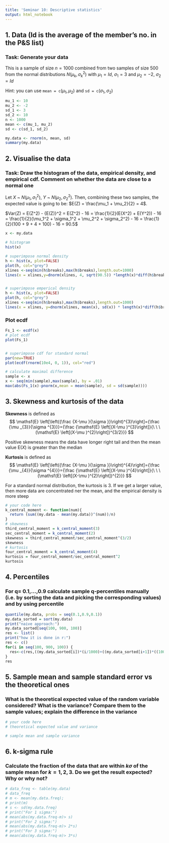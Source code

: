 ```yaml
---
title: 'Seminar 10: Descriptive statistics'
output: html_notebook
---
```


## 1. Data (Id is the average of the member's no. in the P&S list)

### Task: Generate your data 

This is a sample of size $n=1000$ combined from two samples of size $500$ from the normal distributions $N(\mu_k,\sigma_k^2)$ with $\mu_1 = Id$, $\sigma_1 = 3$ and $\mu_2 = -2$, $\sigma_2 = Id$

Hint: you can use $\texttt{mean = c}(\mu_1,\mu_2)$ and $\texttt{sd = c}(\sigma_1,\sigma_2)$
 

```r
mu_1 <- 10
mu_2 <- -2
sd_1 <- 3
sd_2 <- 10
n <- 1000
mean <- c(mu_1, mu_2)
sd <- c(sd_1, sd_2)

my.data <- rnorm(n, mean, sd)
summary(my.data)
```

## 2. Visualise the data

### Task: Draw the histogram of the data, empirical density, and empirical cdf. Comment on whether the data are close to a normal one

Let $X$ ~ $N(\mu_1, \sigma_1^2)$, $Y$ ~ $N(\mu_2, \sigma_2^2)$. Then, combining these two samples, the expected value is going to be: $E(Z) = \frac{\mu_1 + \mu_2}{2} = 4$.

$Var(Z) = E(Z^2) - {E(Z)}^2  = E(Z^2) - 16 = \frac{1}{2}(E(X^2) + E(Y^2)) - 16 = \frac{1}{2}(\mu_1^2 + \sigma_1^2 + \mu_2^2 + \sigma_2^2) - 16 = \frac{1}{2}(100 + 9 + 4 + 100) - 16 = 90.5$

```r
x <- my.data

# histogram
hist(x)

# superimpose normal density
h <- hist(x, plot=FALSE)
plot(h, col="grey")
xlines <-seq(min(h$breaks),max(h$breaks),length.out=1000)
lines(x = xlines,y=dnorm(xlines, 4, sqrt(90.5)) *length(x)*diff(h$breaks)[1])


# superimpose emperical density
h <- hist(x, plot=FALSE)
plot(h, col="grey")
xlines <-seq(min(h$breaks),max(h$breaks),length.out=1000)
lines(x = xlines, y=dnorm(xlines, mean(x), sd(x)) * length(x)*diff(h$breaks)[1])
```

### Plot ecdf

```r
Fs_1 <- ecdf(x)
# plot ecdf
plot(Fs_1)


# superimpose cdf for standard normal
par(new=TRUE)
plot(ecdf(rnorm(10e4, 0, 1)), col="red")

# calculate maximal difference
sample <- x
x <- seq(min(sample),max(sample), by = .01)
max(abs(Fs_1(x)-pnorm(x,mean = mean(sample), sd = sd(sample))))

```

## 3. Skewness and kurtosis of the data

**Skewness** is defined as
$$
  \mathsf{E} \left[\left({\frac {X-\mu }{\sigma }}\right)^{3}\right]={\frac {\mu _{3}}{\sigma ^{3}}}={\frac {\mathsf{E} \left[(X-\mu )^{3}\right]}{\ \ \ (\mathsf{E} \left[(X-\mu )^{2}\right])^{3/2}}}
$$

Positive skewness means the data have longer right tail and then the mean value $\mathsf{E}(X)$ is greater than the median

**Kurtosis** is defined as 
$$
  \mathsf{E} \left[\left({\frac {X-\mu }{\sigma }}\right)^{4}\right]={\frac {\mu _{4}}{\sigma ^{4}}}={\frac {\mathsf{E} \left[(X-\mu )^{4}\right]}{\ \ \ (\mathsf{E} \left[(X-\mu )^{2}\right])^{2}}}
$$

For a standard normal distribution, the kurtosis is $3$. If we get a larger value, then more data are concentrated ner the mean, and the empirical density is more steep


```r
# your code here
k_central_moment <- function(num){
  return (sum((my.data - mean(my.data))^(num))/n)
}
# skewness
third_central_moment = k_central_moment(3)
sec_central_moment = k_central_moment(2)
skewness = third_central_moment/sec_central_moment^(3/2)
skewness
# kurtosis
four_central_moment = k_central_moment(4)
kurtosis = four_central_moment/sec_central_moment^2
kurtosis
```

## 4. Percentiles 

### For q= 0.1,...,0.9 calculate sample q-percentiles manually (i.e. by sorting the data and picking the corresponding values) and by using percentile

```r
quantile(my.data, probs = seq(0.1,0.9,0.1))
my.data_sorted = sort(my.data)
print("naive approach:")
my.data_sorted[seq(100, 900, 100)]
res <- list()
print("how it is done in r:")
res <- c()
for(i in seq(100, 900, 100)) {
  res<-c(res,((my.data_sorted[i])*(i/1000)+((my.data_sorted[i+1])*((1000-i)/1000))))
}
res

```


## 5. Sample mean and sample standard error vs the theoretical ones 

### What is the theoretical expected value of the random variable considered? What is the variance? Compare them to the sample values; explain the difference in the variance

```r
# your code here
# theoretical expected value and variance

# sample mean and sample variance

```


## 6. k-sigma rule

### Calculate the fraction of the data that are within $k\sigma$ of the sample mean for $k=1,2,3$. Do we get the result expected? Why or why not?

```r
# data_freq <- table(my.data)
# data_freq
# m <- mean(my.data.freq); 
# print(m)
# s <- sd(my.data.freq)
# print("For 1 sigma:")
# mean(abs(my.data.freq-m)> s)
# print("For 2 sigma:")
# mean(abs(my.data.freq-m)> 2*s)
# print("For 3 sigma:")
# mean(abs(my.data.freq-m)> 3*s)


```

